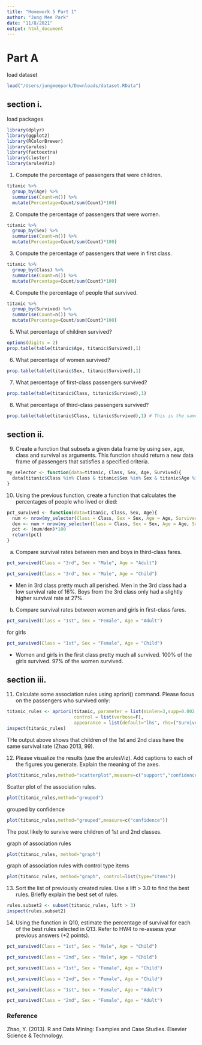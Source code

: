 ```yaml
---
title: "Homework 5 Part 1"
author: "Jung Mee Park"
date: "11/8/2021"
output: html_document
---
```

# Part A
load dataset
```r
load("/Users/jungmeepark/Downloads/dataset.RData")
```
## section i. 
load packages
```r
library(dplyr)
library(ggplot2)
library(RColorBrewer)
library(arules)
library(factoextra)
library(cluster)
library(arulesViz)
```

1.	Compute the percentage of passengers that were children.
```r
titanic %>% 
  group_by(Age) %>% 
  summarise(Count=n()) %>% 
  mutate(Percentage=Count/sum(Count)*100)
```

2.	Compute the percentage of passengers that were women.
```r
titanic %>% 
  group_by(Sex) %>% 
  summarise(Count=n()) %>% 
  mutate(Percentage=Count/sum(Count)*100)
```

3.	Compute the percentage of passengers that were in first class.
```r
titanic %>% 
  group_by(Class) %>% 
  summarise(Count=n()) %>% 
  mutate(Percentage=Count/sum(Count)*100)
```

4.	Compute the percentage of people that survived.
```r
titanic %>% 
  group_by(Survived) %>% 
  summarise(Count=n()) %>% 
  mutate(Percentage=Count/sum(Count)*100)
```

5.	What percentage of children survived?
```r
options(digits = 2)
prop.table(table(titanic$Age, titanic$Survived),1)
```

6.	What percentage of women survived?
```r
prop.table(table(titanic$Sex, titanic$Survived),1)
```

7.	What percentage of first-class passengers survived?
```r
prop.table(table(titanic$Class, titanic$Survived),1)
```

8.	What percentage of third-class passengers survived?
```r
prop.table(table(titanic$Class, titanic$Survived),1) # This is the same table as above.
```

## section ii. 
9.	Create a function that subsets a given data frame by using sex, age, class and survival as arguments. This function should return a new data frame of passengers that satisfies a specified criteria.
```r
my_selector <- function(data=titanic, Class, Sex, Age, Survived){
  data[titanic$Class %in% Class & titanic$Sex %in% Sex & titanic$Age %in% Age & titanic$Survived %in% Survived, ]
}
```

10.	Using the previous function, create a function that calculates the percentages of people who lived or died:
```r
pct_survived <- function(data=titanic, Class, Sex, Age){
  num <- nrow(my_selector(Class = Class, Sex = Sex, Age = Age, Survived = "Yes"))
  den <- num + nrow(my_selector(Class = Class, Sex = Sex, Age = Age, Survived = "No"))
  pct <- (num/den)*100
  return(pct)
}
```

a.	Compare survival rates between men and boys in third-class fares.
```r
pct_survived(Class = "3rd", Sex = "Male", Age = "Adult")
```
```r
pct_survived(Class = "3rd", Sex = "Male", Age = "Child")
```

- Men in 3rd class pretty much all perished. Men in the 3rd class had a low survival rate of 16%. Boys from the 3rd class only had a slightly higher survival rate at 27%.

b.	Compare survival rates between women and girls in first-class fares.
```r
pct_survived(Class = "1st", Sex = "Female", Age = "Adult")
```
for girls
```r
pct_survived(Class = "1st", Sex = "Female", Age = "Child")
```
- Women and girls in the first class pretty much all survived. 100% of the girls survived. 97% of the women survived. 

## section iii. 
11.	Calculate some association rules using apriori() command. Please focus on the passengers who survived only: 
```r
titanic_rules <- apriori(titanic, parameter = list(minlen=3,supp=0.002,conf=0.2), 
                         control = list(verbose=F), 
                         appearance = list(default="lhs", rhs=("Survived=Yes")))
inspect(titanic_rules)
```
THe output above shows that children of the 1st and 2nd class have the same survival rate (Zhao 2013, 99).

12.	Please visualize the results (use the arulesViz). Add captions to each of the figures you generate. Explain the meaning of the axes.
```r
plot(titanic_rules,method="scatterplot",measure=c("support","confidence"),shading=c("lift"))
```

Scatter plot of the association rules. 

```r
plot(titanic_rules,method="grouped")
```

grouped by confidence
```r
plot(titanic_rules,method="grouped",measure=c("confidence")) 
```
The post likely to survive were children of 1st and 2nd classes. 

graph of association rules
```r
plot(titanic_rules, method="graph")
```

graph of association rules with control type items
```r
plot(titanic_rules, method="graph", control=list(type="items"))
```

13.	Sort the list of previously created rules. Use a lift > 3.0 to find the best rules. Briefly explain the best set of rules.
```r
rules.subset2 <- subset(titanic_rules, lift > 3)
inspect(rules.subset2)
```

14.	Using the function in Q10, estimate the percentage of survival for each of the best rules selected in Q13. Refer to HW4 to re-assess your previous answers (+2 points).
```r
pct_survived(Class = "1st", Sex = "Male", Age = "Child")
```
```r
pct_survived(Class = "2nd", Sex = "Male", Age = "Child")
```
```r
pct_survived(Class = "1st", Sex = "Female", Age = "Child")
```
```r
pct_survived(Class = "2nd", Sex = "Female", Age = "Child")
```
```r
pct_survived(Class = "1st", Sex = "Female", Age = "Adult")
```
```r
pct_survived(Class = "2nd", Sex = "Female", Age = "Adult")
```

### Reference
Zhao, Y. (2013). R and Data Mining: Examples and Case Studies. Elsevier Science & Technology.

